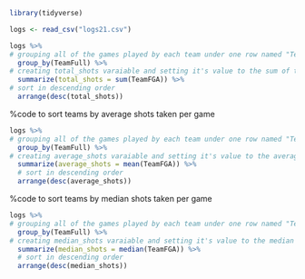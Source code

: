 ```{r}
library(tidyverse)
```
```{r}
logs <- read_csv("logs21.csv")
```
<!-- code to sort teams by total shots taken -->
```{r}
logs %>%
# grouping all of the games played by each team under one row named "TeamFull"
  group_by(TeamFull) %>%
# creating total_shots varaiable and setting it's value to the sum of the shots taken in all the games played
  summarize(total_shots = sum(TeamFGA)) %>%
# sort in descending order
  arrange(desc(total_shots))
```
%code to sort teams by average shots taken per game
```{r}
logs %>% 
# grouping all of the games played by each team under one row named "TeamFull"
  group_by(TeamFull) %>%
# creating average_shots varaiable and setting it's value to the average number of shots taken in all the games played
  summarize(average_shots = mean(TeamFGA)) %>%
  # sort in descending order
  arrange(desc(average_shots))
```
%code to sort teams by median shots taken per game
```{r}
logs %>% 
# grouping all of the games played by each team under one row named "TeamFull"
  group_by(TeamFull) %>%
# creating median_shots varaiable and setting it's value to the median of the shots taken by each team in it's season of games
  summarize(median_shots = median(TeamFGA)) %>%
  # sort in descending order
  arrange(desc(median_shots))
```


